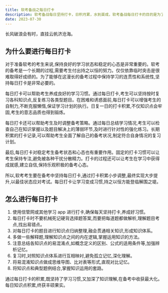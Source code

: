 ```yaml
---
title: 软考备战之每日打卡
description: 软考备战每日坚持打卡，日积月累，水到渠成，软考备战每日打卡的目的是为了保持状态
date: 2023-07-30
---
```


<Callout type="danger">

长风破浪会有时，直挂云帆济沧海。

</Callout>

## 为什么要进行每日打卡

对于准备软考的考生来说,保持良好的学习状态和稳定的心态是非常重要的。软考的备考是一个长期的过程,需要考生付出持之以恒的努力。仅仅依靠临时突击是很难取得好成绩的。为了能够在这漫长的备考过程中保持学习的连贯性和系统性,坚持每日打卡是非常必要的。

每日打卡可以帮助考生养成良好的学习习惯。通过每日打卡,考生可以坚持按时复习各科知识点,反复练习各类型题目。在困难和诱惑面前,每日打卡可以增强考生的自制力,不断克服懒惰,保证学习计划的执行。日复一日的打卡积累,不仅知识点会牢固,考生的意志品质也得到锻炼。

每日打卡还可以帮助考生及时调整备考策略。通过每日总结学习情况,考生可以检查自己在知识掌握以及题目解决上的薄弱环节,及时进行针对性的强化练习。长期积累的打卡记录,可以帮助考生全面了解自己的备考状况,制定符合自身情况的复习计划。

最后,每日打卡对稳定考生备考状态和心态也有重要作用。固定的打卡习惯可以让考生保持专注,避免被各种干扰分散精力。打卡的过程还可以让考生在学习中获得成就感,建立自信,保持乐观积极的备考心态。

所以,软考考生要在备考中坚持每日打卡,通过打卡积累小步调整,最终实现大步提升,以最佳状态应对考试。每日打卡让学习变成习惯,持之以恒方能登临解围之堤。

## 怎么进行每日打卡

1. 使用信管网或其他学习 app 进行打卡,确保每天坚持打卡,养成好习惯。
2. 每日打卡时不要机械死记硬背选择题答案,而要把每道题都做解析,理解题目考点,找出易错点。
3. 对每日打卡的题目进行知识点归纳整理,融会贯通相关知识,形成知识体系。
4. 多做一些解释题,理解知识点之间的内在逻辑,掌握运用知识的方法。
5. 注意总结各知识点的易混淆点,如概念定义的区别、公式的适用条件等,加强辨析记忆。
6. 复习时,对照知识点体系进行互相映衬,避免孤立记忆,深化理解。
7. 将易混淆知识点做成思维导图、比对表等形式,直观对比记忆。
8. 将知识点和典型题例结合,掌握知识运用的套路。

通过每日打卡的积累,既坚持了学习习惯,又加深了知识理解,在备考中收获最大化。每日知识点积累,终获丰硕果实。
